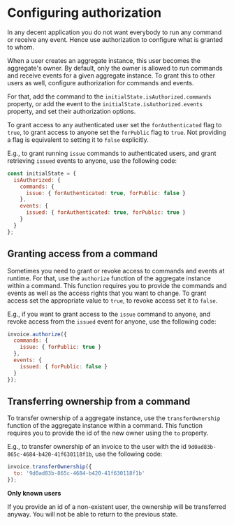 
# Configuring authorization

In any decent application you do not want everybody to run any command or receive any event. Hence use authorization to configure what is granted to whom.

When a user creates an aggregate instance, this user becomes the aggregate's owner. By default, only the owner is allowed to run commands and receive events for a given aggregate instance. To grant this to other users as well, configure authorization for commands and events.

For that, add the command to the `initialState.isAuthorized.commands` property, or add the event to the `initialState.isAuthorized.events` property, and set their authorization options.

To grant access to any authenticated user set the `forAuthenticated` flag to `true`, to grant access to anyone set the `forPublic` flag to `true`. Not providing a flag is equivalent to setting it to `false` explicitly.

E.g., to grant running `issue` commands to authenticated users, and grant retrieving `issued` events to anyone, use the following code:

```javascript
const initialState = {
  isAuthorized: {
    commands: {
      issue: { forAuthenticated: true, forPublic: false }
    },
    events: {
      issued: { forAuthenticated: true, forPublic: true }
    }
  }
};
```

## Granting access from a command

Sometimes you need to grant or revoke access to commands and events at runtime. For that, use the `authorize` function of the aggregate instance within a command. This function requires you to provide the commands and events as well as the access rights that you want to change. To grant access set the appropriate value to `true`, to revoke access set it to `false`.

E.g., if you want to grant access to the `issue` command to anyone, and revoke access from the `issued` event for anyone, use the following code:

```javascript
invoice.authorize({
  commands: {
    issue: { forPublic: true }
  },
  events: {
    issued: { forPublic: false }
  }
});
```

## Transferring ownership from a command

To transfer ownership of a aggregate instance, use the `transferOwnership` function of the aggregate instance within a command. This function requires you to provide the id of the new owner using the `to` property.

E.g., to transfer ownership of an invoice to the user with the id `9d0ad83b-865c-4684-b420-41f630118f1b`, use the following code:

```javascript
invoice.transferOwnership({
  to: '9d0ad83b-865c-4684-b420-41f630118f1b'
});
```

<Hint type='warning'>

  **Only known users**

  If you provide an id of a non-existent user, the ownership will be transferred anyway. You will not be able to return to the previous state.

</Hint>
